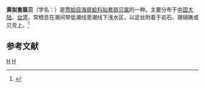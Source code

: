 {{Speciesbox
| taxon = Semipallium fulvicostatum
| binomial_authority = (A. Adams et Reeve, 1850)
}}
'''黄拟套扇贝'''（学名：''{{lang|la|Semipallium fulvicostatum}}''）是[[莺蛤目|莺蛤目]][[海扇蛤科|海扇蛤科]][[拟套扇贝属|拟套扇贝属]]的一种。主要分布于[[中国大陆|中国大陆]]、[[台湾|台湾]]，常栖息在潮间带低潮线至潮线下浅水区，以足丝附着于岩石、珊瑚礁或贝壳上。<ref>{{cite web|url=http://shell.sinica.edu.tw/chinese/shellbase_detail.php?science_no=2323|title=国际贝库：黄拟套扇贝|publisher=台湾贝类资料库|accessdate=2009-08-11}}</ref>

== 参考文献 ==
{{reflist}}
{{taxonbar}}
[[Category:_1850年描述的动物|H]]
[[Category:_拟套扇贝属|H]]